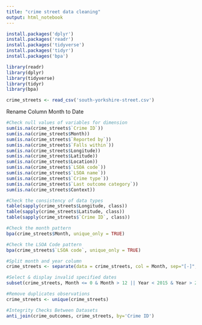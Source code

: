 ```yaml
---
title: "crime street data cleaning"
output: html_notebook
---
```


```r
install.packages('dplyr')
install.packages('readr')
install.packages('tidyverse')
install.packages('tidyr')
install.packages('bpa')

library(readr)
library(dplyr)
library(tidyverse)
library(tidyr)
library(bpa)

crime_streets <- read_csv('south-yorkshire-street.csv')
```

Rename Column Month to Date 

```r
#Check null values of variables for dimension
sum(is.na(crime_streets$`Crime ID`))
sum(is.na(crime_streets$Month))
sum(is.na(crime_streets$`Reported by`))
sum(is.na(crime_streets$`Falls within`))
sum(is.na(crime_streets$Longitude))
sum(is.na(crime_streets$Latitude))
sum(is.na(crime_streets$Location))
sum(is.na(crime_streets$`LSOA code`))
sum(is.na(crime_streets$`LSOA name`))
sum(is.na(crime_streets$`Crime type`))
sum(is.na(crime_streets$`Last outcome category`))
sum(is.na(crime_streets$Context))
```

```r
#Check the consistency of data types 
table(sapply(crime_streets$Longitude, class))
table(sapply(crime_streets$Latitude, class))
table(sapply(crime_streets$`Crime ID`, class))
```
```r
#Check the month pattern
bpa(crime_streets$Month, unique_only = TRUE)

#Check the LSOA Code pattern
bpa(crime_streets$`LSOA code`, unique_only = TRUE)  

#Split month and year column
crime_streets <- separate(data = crime_streets, col = Month, sep="[-]", remove=FALSE, convert=TRUE, into=c("Year", "Month"))

#Select & display invalid specified dates
subset(crime_streets, Month <= 0 & Month > 12 || Year < 2015 & Year > 2018) 

#Remove duplicates observations
crime_streets <- unique(crime_streets)

#Integrity Checks Between Datasets
anti_join(crime_outcomes, crime_streets, by='Crime ID')

```


